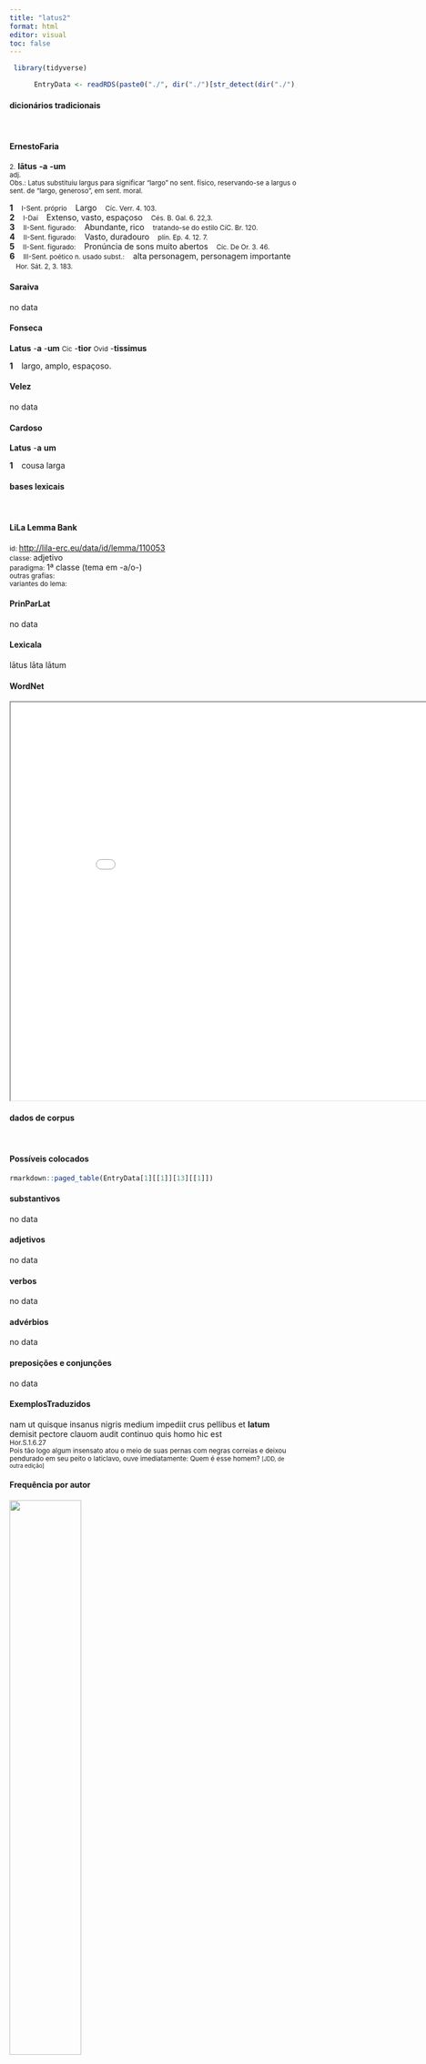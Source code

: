 ```yaml
---
title: "latus2"
format: html
editor: visual
toc: false
---
```



```r
 library(tidyverse) 

      EntryData <- readRDS(paste0("./", dir("./")[str_detect(dir("./"), "_xx108-97-116-117-115-50xx_.rds")]))

```


#### dicionários tradicionais

&emsp;




::: panel-tabset

#### ErnestoFaria

<small>2.</small> <b>lātus</b> <b>-a</b> <b>-um</b> <br> <small>adj.</small> <br> <small>Obs.: Latus substituiu largus para significar “largo” no sent. físico, reservando-se a largus o sent. de “largo, generoso”, em sent. moral.</small>   <p> <b>1</b> &ensp; <small>I-Sent. próprio</small> &ensp; Largo &ensp; <small>Cíc. Verr. 4. 103.</small> <br> <b>2</b> &ensp; <small>I-Daí</small> &ensp; Extenso, vasto, espaçoso &ensp; <small>Cés. B. Gal. 6. 22,3.</small> <br> <b>3</b> &ensp; <small>II-Sent. figurado:</small> &ensp; Abundante, rico &ensp; <small>tratando-se do estilo CíC. Br. 120.</small> <br> <b>4</b> &ensp; <small>II-Sent. figurado:</small> &ensp; Vasto, duradouro &ensp; <small>plín. Ep. 4. 12. 7.</small> <br> <b>5</b> &ensp; <small>II-Sent. figurado:</small> &ensp; Pronúncia de sons muito abertos &ensp; <small>Cíc. De Or. 3. 46.</small> <br> <b>6</b> &ensp; <small>III-Sent. poético n. usado subst.:</small> &ensp; alta personagem, personagem importante &ensp; <small>Hor. Sát. 2, 3. 183.</small> </p>




#### Saraiva

no data




#### Fonseca

<b>Latus</b> -<b>a</b> -<b>um</b> <small>Cic</small> -<b>tior</b> <small>Ovid</small> -<b>tissimus</b>   <p> <b>1</b> &ensp; largo, amplo, espaçoso. </p>




#### Velez

no data




#### Cardoso

<b>Latus</b> -<b>a</b> <b>um</b>   <p> <b>1</b> &ensp; cousa larga </p>


:::



#### bases lexicais

&emsp;






::: panel-tabset

#### LiLa Lemma Bank

<small> id: </small> <a href=' http://lila-erc.eu/data/id/lemma/110053 ' target="_blank"> http://lila-erc.eu/data/id/lemma/110053 </a> <br>
<small> classe: </small> adjetivo    <br>
<small> paradigma: </small> 1ª classe (tema em -a/o-) <br>
<small> outras grafias: </small>  <br>
<small> variantes do lema: </small>  <br>





#### PrinParLat

no data




#### Lexicala

lātus 
 lāta 
 lātum




#### WordNet

<iframe width='900' height='700' src='Media/Tree__xx108-97-116-117-115-50xx__sem_type_lexemes_pt.html'>

</iframe>


:::



#### dados de corpus

&emsp;




::: panel-tabset

#### Possíveis colocados

```r

rmarkdown::paged_table(EntryData[1][[1]][13][[1]])

```


#### substantivos

no data




#### adjetivos

no data




#### verbos

no data




#### advérbios

no data




#### preposições e conjunções

no data


:::



::: panel-tabset

#### ExemplosTraduzidos

<p> nam ut quisque insanus nigris medium impediit crus pellibus et <b>latum</b> demisit pectore clauom audit continuo quis homo hic est <br> <small> Hor.S.1.6.27 <br> Pois tão logo algum insensato atou o meio de suas pernas com negras correias e deixou pendurado em seu peito o laticlavo, ouve imediatamente: Quem é esse homem? <small> [JDD, de outra edição] </small> </small> </p>





#### Frequência por autor

![](./Media/barchart__xx108-97-116-117-115-50xx__lemma_BY_author_Frequencies.webp){width=50% fig-alt='This charts plots the frequency of lemma by author_Frequencies. The Ovidius subcorpus registers the highest normalized frequency, with the value of 5.15 and an absolute frequency of 3. The Tacitus subcorpus follows, with a normalized frequency of 0 and an absolute frequency of 0. the subcorpus with the least normalized frequency is Sallustius with the normalized value of 0 and an absolute freqeuncy of 0. here are all the values: subcorpus: Caesar ; normalized frequency: 4 ; absolute frequency: 1.51068811843795. subcorpus: Cicero ; normalized frequency: 3 ; absolute frequency: 0.186887941989983. subcorpus: Horatius ; normalized frequency: 3 ; absolute frequency: 2.6640618062339. subcorpus: Ovidius ; normalized frequency: 3 ; absolute frequency: 5.14756348661633. subcorpus: Phaedrus ; normalized frequency: 1 ; absolute frequency: 1.5181417944436. subcorpus: Sallustius ; normalized frequency: 0 ; absolute frequency: 0. subcorpus: Seneca ; normalized frequency: 1 ; absolute frequency: 0.186633321513223. subcorpus: Suetonius ; normalized frequency: 0 ; absolute frequency: 0. subcorpus: Tacitus ; normalized frequency: 0 ; absolute frequency: 0. subcorpus: Vergilius ; normalized frequency: 2 ; absolute frequency: 3.86100386100386. subcorpus: Hieronymus ; normalized frequency: 0 ; absolute frequency: 0'}




#### Frequência por gênero

![](./Media/barchart__xx108-97-116-117-115-50xx__lemma_BY_genre_Frequencies.webp){width=50% fig-alt='This charts plots the frequency of lemma by genre_Frequencies. The Poesia.épica subcorpus registers the highest normalized frequency, with the value of 3.86 and an absolute frequency of 2. The Poesia.didática subcorpus follows, with a normalized frequency of 3.39 and an absolute frequency of 4. the subcorpus with the least normalized frequency is Poesia.trágica with the normalized value of 0 and an absolute freqeuncy of 0. here are all the values: subcorpus: Prosa.histórica ; normalized frequency: 4 ; absolute frequency: 0.973733537817376. subcorpus: Prosa.filosófica ; normalized frequency: 1 ; absolute frequency: 0.164741931763892. subcorpus: Prosa.oratória ; normalized frequency: 2 ; absolute frequency: 0.192025193705414. subcorpus: Prosa.epistolográfica ; normalized frequency: 1 ; absolute frequency: 0.264977874347492. subcorpus: Poesia.lírica ; normalized frequency: 3 ; absolute frequency: 2.52376545806343. subcorpus: Poesia.didática ; normalized frequency: 4 ; absolute frequency: 3.39299346848757. subcorpus: Poesia.trágica ; normalized frequency: 0 ; absolute frequency: 0. subcorpus: Poesia.épica ; normalized frequency: 2 ; absolute frequency: 3.86100386100386. subcorpus: Prosa.ficcional ; normalized frequency: 0 ; absolute frequency: 0'}




#### Frequência por século

![](./Media/barchart__xx108-97-116-117-115-50xx__lemma_BY_period_Frequencies.webp){width=50% fig-alt='This charts plots the frequency of lemma by period_Frequencies. The I.d.C. subcorpus registers the highest normalized frequency, with the value of 0.76 and an absolute frequency of 5. The I.a.C. subcorpus follows, with a normalized frequency of 0.56 and an absolute frequency of 12. the subcorpus with the least normalized frequency is II.d.C. with the normalized value of 0 and an absolute freqeuncy of 0. here are all the values: subcorpus: I.a.C. ; normalized frequency: 12 ; absolute frequency: 0.558529206423086. subcorpus: I.d.C. ; normalized frequency: 5 ; absolute frequency: 0.764876854826373. subcorpus: II.d.C. ; normalized frequency: 0 ; absolute frequency: 0. subcorpus: IV.d.C. ; normalized frequency: 0 ; absolute frequency: 0'}


:::

